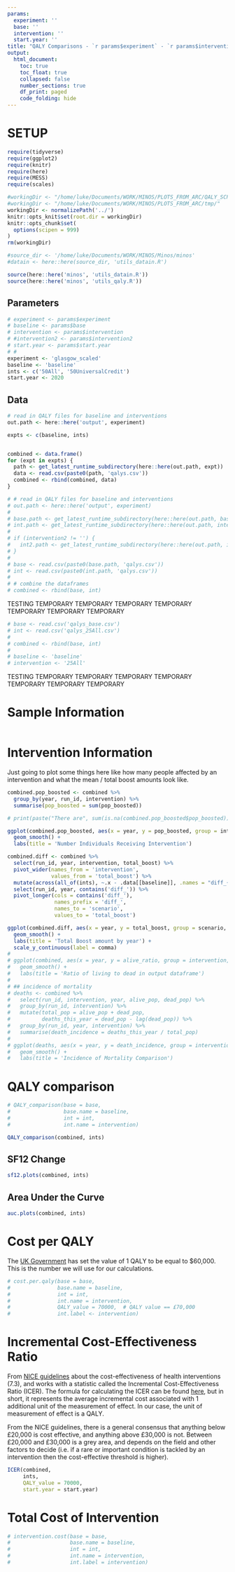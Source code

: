 ```yaml
---
params:
  experiment: ''
  base: ''
  intervention: ''
  start.year: ''
title: "QALY Comparisons - `r params$experiment` - `r params$intervention` - `r params$baseline`"
output:
  html_document:
    toc: true
    toc_float: true
    collapsed: false
    number_sections: true
    df_print: paged
    code_folding: hide
---
```


# SETUP

```r

require(tidyverse)
require(ggplot2)
require(knitr)
require(here)
require(MESS)
require(scales)

#workingDir <- "/home/luke/Documents/WORK/MINOS/PLOTS_FROM_ARC/QALY_SCP_28Feb/QALY_analysis_SCP_test/"
#workingDir <- "/home/luke/Documents/WORK/MINOS/PLOTS_FROM_ARC/tmp/"
workingDir <- normalizePath('../')
knitr::opts_knit$set(root.dir = workingDir)
knitr::opts_chunk$set(
  options(scipen = 999)
)
rm(workingDir)
```

```r
#source_dir <- '/home/luke/Documents/WORK/MINOS/Minos/minos'
#datain <- here::here(source_dir, 'utils_datain.R')

source(here::here('minos', 'utils_datain.R'))
source(here::here('minos', 'utils_qaly.R'))
```

## Parameters

```r
# experiment <- params$experiment
# baseline <- params$base
# intervention <- params$intervention
# #intervention2 <- params$intervention2
# start.year <- params$start.year
# # 
experiment <- 'glasgow_scaled'
baseline <- 'baseline'
ints <- c('50All', '50UniversalCredit')
start.year <- 2020
```


## Data

```r
# read in QALY files for baseline and interventions
out.path <- here::here('output', experiment)

expts <- c(baseline, ints)


combined <- data.frame()
for (expt in expts) {
  path <- get_latest_runtime_subdirectory(here::here(out.path, expt))
  data <- read.csv(paste0(path, 'qalys.csv'))
  combined <- rbind(combined, data)
}
```


```r
# # read in QALY files for baseline and interventions
# out.path <- here::here('output', experiment)
# 
# base.path <- get_latest_runtime_subdirectory(here::here(out.path, baseline))
# int.path <- get_latest_runtime_subdirectory(here::here(out.path, intervention1))
# 
# if (intervention2 != '') {
#   int2.path <- get_latest_runtime_subdirectory(here::here(out.path, intervention2))
# }
# 
# base <- read.csv(paste0(base.path, 'qalys.csv'))
# int <- read.csv(paste0(int.path, 'qalys.csv'))
# 
# # combine the dataframes
# combined <- rbind(base, int)
```



TESTING TEMPORARY TEMPORARY TEMPORARY TEMPORARY TEMPORARY TEMPORARY TEMPORARY 
```r
# base <- read.csv('qalys_base.csv')
# int <- read.csv('qalys_25All.csv')
# 
# combined <- rbind(base, int)
# 
# baseline <- 'baseline'
# intervention <- '25All'
```
TESTING TEMPORARY TEMPORARY TEMPORARY TEMPORARY TEMPORARY TEMPORARY TEMPORARY 

# Sample Information

```r

```


# Intervention Information

Just going to plot some things here like how many people affected by an intervention and what the mean / total boost amounts look like.

```r
combined.pop_boosted <- combined %>%
  group_by(year, run_id, intervention) %>%
  summarise(pop_boosted = sum(pop_boosted))

# print(paste("There are", sum(is.na(combined.pop_boosted$pop_boosted)), "NA pop_boosted values in combined.pop.boosted.", sep = ' '))

ggplot(combined.pop_boosted, aes(x = year, y = pop_boosted, group = intervention, colour = intervention)) +
  geom_smooth() +
  labs(title = 'Number Individuals Receiving Intervention')

combined.diff <- combined %>%
  select(run_id, year, intervention, total_boost) %>%
  pivot_wider(names_from = 'intervention',
              values_from = 'total_boost') %>%
  mutate(across(all_of(ints), ~.x - .data[[baseline]], .names = "diff_{.col}")) %>%
  select(run_id, year, contains('diff_')) %>%
  pivot_longer(cols = contains('diff_'),
               names_prefix = 'diff_',
               names_to = 'scenario',
               values_to = 'total_boost')

ggplot(combined.diff, aes(x = year, y = total_boost, group = scenario, fill = scenario, color = scenario)) +
  geom_smooth() +
  labs(title = 'Total Boost amount by year') +
  scale_y_continuous(label = comma)
# 
# ggplot(combined, aes(x = year, y = alive_ratio, group = intervention, colour = intervention)) +
#   geom_smooth() +
#   labs(title = 'Ratio of living to dead in output dataframe')
# 
# ## incidence of mortality
# deaths <- combined %>%
#   select(run_id, intervention, year, alive_pop, dead_pop) %>%
#   group_by(run_id, intervention) %>%
#   mutate(total_pop = alive_pop + dead_pop,
#          deaths_this_year = dead_pop - lag(dead_pop)) %>%
#   group_by(run_id, year, intervention) %>%
#   summarise(death_incidence = deaths_this_year / total_pop)
# 
# ggplot(deaths, aes(x = year, y = death_incidence, group = intervention, colour = intervention)) +
#   geom_smooth() +
#   labs(title = 'Incidence of Mortality Comparison')
```

# QALY comparison

```r
# QALY_comparison(base = base,
#                 base.name = baseline,
#                 int = int,
#                 int.name = intervention)

QALY_comparison(combined, ints)
```


## SF12 Change

```r
sf12.plots(combined, ints)
```



## Area Under the Curve

```r
auc.plots(combined, ints)
```


# Cost per QALY

The [UK Government](https://www.gov.uk/government/publications/valuation-of-risks-to-life-and-health-monetary-value-of-a-life-year-voly/a-scoping-study-on-the-valuation-of-risks-to-life-and-health-the-monetary-value-of-a-life-year-voly) has set the value of 1 QALY to be equal to $60,000. This is the number we will use for our calculations.

```r
# cost.per.qaly(base = base,
#               base.name = baseline,
#               int = int,
#               int.name = intervention,
#               QALY_value = 70000,  # QALY value == £70,000
#               int.label <- intervention)
```


# Incremental Cost-Effectiveness Ratio

From [NICE guidelines](https://www.nice.org.uk/process/pmg6/chapter/assessing-cost-effectiveness) about the cost-effectiveness of health interventions (7.3), and works with a statistic called the Incremental Cost-Effectiveness Ratio (ICER). The formula for calculating the ICER can be found [here](https://en.wikipedia.org/wiki/Incremental_cost-effectiveness_ratio), but in short, it represents the average incremental cost associated with 1 additional unit of the measurement of effect. In our case, the unit of measurement of effect is a QALY. 

From the NICE guidelines, there is a general consensus that anything below £20,000 is cost effective, and anything above £30,000 is not. Between £20,000 and £30,000 is a grey area, and depends on the field and other factors to decide (i.e. if a rare or important condition is tackled by an intervention then the cost-effective threshold is higher). 

```r
ICER(combined,
     ints,
     QALY_value = 70000,
     start.year = start.year)
```


# Total Cost of Intervention

```r
# intervention.cost(base = base,
#                   base.name = baseline,
#                   int = int,
#                   int.name = intervention,
#                   int.label = intervention)
```



```r

```


